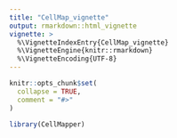 ```yaml
---
title: "CellMap_vignette"
output: rmarkdown::html_vignette
vignette: >
  %\VignetteIndexEntry{CellMap_vignette}
  %\VignetteEngine{knitr::rmarkdown}
  %\VignetteEncoding{UTF-8}
---
```


```r
knitr::opts_chunk$set(
  collapse = TRUE,
  comment = "#>"
)
```

```r
library(CellMapper)
```
